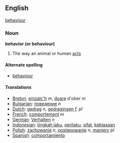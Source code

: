 ==English==

{{synch}} [[behaviour]]

=== Noun ===
'''behavior (or behaviour)'''

#The way an animal or human [[act]]s

====Alternate spelling====
* [[behaviour]]

==== Translations ====
*[[Breton]]: [[emzalc'h]] ''m'', [[doare]] d'ober ''m''
*[[Bulgarian]]: [[поведение]] ''n''
*[[Dutch]]: [[gedrag]] ''n'', [[gedragingen]] ''f, pl''
*[[French]]: [[comportement]] ''m''
*[[German]]: [[Verhalten]] ''n''
*[[Indonesian]]: [[tingkah laku]], [[perilaku]], [[sifat]], [[biasa|kebiasaan]]
*[[Polish]]: [[zachowanie]] ''n'', [[postępowanie]] ''n'', [[maniery]] ''pl''
*[[Spanish]]: [[comportamiento]]